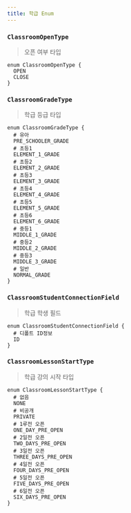 ```yaml
---
title: 학급 Enum
---
```



### `ClassroomOpenType`
> 오픈 여부 타입

```js:title=ClassroomOpenType
enum ClassroomOpenType {
  OPEN
  CLOSE
}
````

### `ClassroomGradeType`
> 학급 등급 타입

```js:title=ClassroomGradeType
enum ClassroomGradeType {
  # 유아
  PRE_SCHOOLER_GRADE
  # 초등1
  ELEMENT_1_GRADE
  # 초등2
  ELEMENT_2_GRADE
  # 초등3
  ELEMENT_3_GRADE
  # 초등4
  ELEMENT_4_GRADE
  # 초등5
  ELEMENT_5_GRADE
  # 초등6
  ELEMENT_6_GRADE
  # 중등1
  MIDDLE_1_GRADE
  # 중등2
  MIDDLE_2_GRADE
  # 중등3
  MIDDLE_3_GRADE
  # 일반
  NORMAL_GRADE
}
````


### `ClassroomStudentConnectionField`
> 학급 학생 필드

```js:title=ClassroomStudentConnectionField
enum ClassroomStudentConnectionField {
  # 디폴트 ID정보 
  ID
}
```


### `ClassroomLessonStartType`
> 학급 강의 시작 타입

```js:title=ClassroomLessonStartType
enum ClassroomLessonStartType {
  # 없음
  NONE
  # 비공개
  PRIVATE
  # 1루전 오픈
  ONE_DAY_PRE_OPEN
  # 2일전 오픈
  TWO_DAYS_PRE_OPEN
  # 3일전 오픈
  THREE_DAYS_PRE_OPEN
  # 4일전 오픈
  FOUR_DAYS_PRE_OPEN
  # 5일전 오픈
  FIVE_DAYS_PRE_OPEN
  # 6일전 오픈
  SIX_DAYS_PRE_OPEN
}
````
